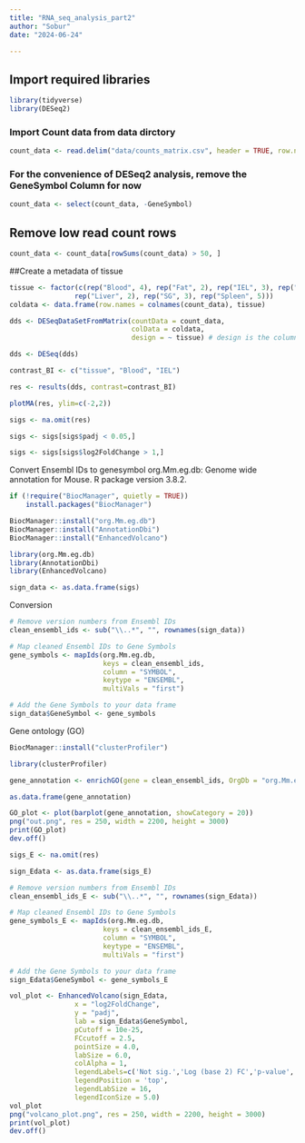 ```yaml
---
title: "RNA_seq_analysis_part2"
author: "Sobur"
date: "2024-06-24"

---
```


## Import required libraries
```r
library(tidyverse)
library(DESeq2)
```

### Import Count data from data dirctory
```r
count_data <- read.delim("data/counts_matrix.csv", header = TRUE, row.names = 1, sep = ",")
```

### For the convenience of DESeq2 analysis, remove the GeneSymbol Column for now
```r
count_data <- select(count_data, -GeneSymbol)
```

## Remove low read count rows
```r
count_data <- count_data[rowSums(count_data) > 50, ]
```

##Create a metadata of tissue
```r
tissue <- factor(c(rep("Blood", 4), rep("Fat", 2), rep("IEL", 3), rep("Kidney", 3),
                rep("Liver", 2), rep("SG", 3), rep("Spleen", 5)))
coldata <- data.frame(row.names = colnames(count_data), tissue)
```


```r
dds <- DESeqDataSetFromMatrix(countData = count_data,
                              colData = coldata,
                              design = ~ tissue) # design is the column name in the coldata with condition or for here tissue type
```


```r
dds <- DESeq(dds)
```
```r
contrast_BI <- c("tissue", "Blood", "IEL")
```

```r
res <- results(dds, contrast=contrast_BI)
```

```r
plotMA(res, ylim=c(-2,2))
```



```r
sigs <- na.omit(res)

```


```r
sigs <- sigs[sigs$padj < 0.05,]
```

```r
sigs <- sigs[sigs$log2FoldChange > 1,]
```

Convert Ensembl IDs to genesymbol
org.Mm.eg.db: Genome wide annotation for Mouse. R package version 3.8.2.

```r
if (!require("BiocManager", quietly = TRUE))
    install.packages("BiocManager")

BiocManager::install("org.Mm.eg.db")
BiocManager::install("AnnotationDbi")
BiocManager::install("EnhancedVolcano")
```

```r
library(org.Mm.eg.db)
library(AnnotationDbi)
library(EnhancedVolcano)
```


```r
sign_data <- as.data.frame(sigs)
```

Conversion


```r
# Remove version numbers from Ensembl IDs
clean_ensembl_ids <- sub("\\..*", "", rownames(sign_data))

```


```r
# Map cleaned Ensembl IDs to Gene Symbols
gene_symbols <- mapIds(org.Mm.eg.db, 
                       keys = clean_ensembl_ids, 
                       column = "SYMBOL", 
                       keytype = "ENSEMBL", 
                       multiVals = "first")


```


```r
# Add the Gene Symbols to your data frame
sign_data$GeneSymbol <- gene_symbols
```

Gene ontology (GO)

```r
BiocManager::install("clusterProfiler")

```

```r
library(clusterProfiler)
```

```r
gene_annotation <- enrichGO(gene = clean_ensembl_ids, OrgDb = "org.Mm.eg.db", keyType = "ENSEMBL", ont = "BP")

```

```r
as.data.frame(gene_annotation)
```



```r
GO_plot <- plot(barplot(gene_annotation, showCategory = 20))
png("out.png", res = 250, width = 2200, height = 3000)
print(GO_plot)
dev.off()
```
```r
sigs_E <- na.omit(res)
```

```r
sign_Edata <- as.data.frame(sigs_E)
```

```r
# Remove version numbers from Ensembl IDs
clean_ensembl_ids_E <- sub("\\..*", "", rownames(sign_Edata))

```


```r
# Map cleaned Ensembl IDs to Gene Symbols
gene_symbols_E <- mapIds(org.Mm.eg.db, 
                       keys = clean_ensembl_ids_E, 
                       column = "SYMBOL", 
                       keytype = "ENSEMBL", 
                       multiVals = "first")


```


```r
# Add the Gene Symbols to your data frame
sign_Edata$GeneSymbol <- gene_symbols_E
```

```r
vol_plot <- EnhancedVolcano(sign_Edata,
                x = "log2FoldChange",
                y = "padj",
                lab = sign_Edata$GeneSymbol,
                pCutoff = 10e-25,
                FCcutoff = 2.5,
                pointSize = 4.0,
                labSize = 6.0,
                colAlpha = 1,
                legendLabels=c('Not sig.','Log (base 2) FC','p-value','p-value & Log (base 2) FC'),
                legendPosition = 'top',
                legendLabSize = 16,
                legendIconSize = 5.0)
vol_plot
png("volcano_plot.png", res = 250, width = 2200, height = 3000)
print(vol_plot)
dev.off()
```


